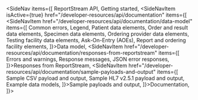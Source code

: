 <SideNav items={[
    <SideNavItem href="/developer-resources/api" end>ReportStream API</SideNavItem>,
    <SideNavItem href="/developer-resources/api/getting-started">Getting started</SideNavItem>,
    <SideNavItem isActive={true} href="/developer-resources/api/documentation" items={[
        <SideNavItem href="/developer-resources/api/documentation/data-model" items={[
            <USNavLink href="/developer-resources/api/documentation/data-model#common-errors">Common errors</USNavLink>,
            <USNavLink href="/developer-resources/api/documentation/data-model#legend">Legend</USNavLink>,
            <USNavLink href="/developer-resources/api/documentation/data-model#patient-data-elements">Patient data elements</USNavLink>,
            <USNavLink href="/developer-resources/api/documentation/data-model#order-and-result-data-elements">Order and result data elements</USNavLink>,
            <USNavLink href="/developer-resources/api/documentation/data-model#specimen-data-elements">Specimen data elements</USNavLink>,
            <USNavLink href="/developer-resources/api/documentation/data-model#ordering-provider-data-elements">Ordering provider data elements</USNavLink>,
            <USNavLink href="/developer-resources/api/documentation/data-model#testing-facility-data-elements">Testing facility data elements</USNavLink>,
            <USNavLink href="/developer-resources/api/documentation/data-model#ask-on-entry-aoes">Ask-On-Entry (AOEs)</USNavLink>,
            <USNavLink href="/developer-resources/api/documentation/data-model#reporting-and-ordering-facility-data-elements">Report and ordering facility elements</USNavLink>,
        ]}>Data model</SideNavItem>,
            <SideNavItem href="/developer-resources/api/documentation/responses-from-reportstream" items={[
                    <USNavLink href="/developer-resources/api/documentation/responses-from-reportstream#errors-and-warnings">Errors and warnings</USNavLink>,
                    <USNavLink href="/developer-resources/api/documentation/responses-from-reportstream#response-messages">Response messages</USNavLink>,
                    <USNavLink href="/developer-resources/api/documentation/responses-from-reportstream#json-error-responses">JSON error responses</USNavLink>,
            ]}>Responses from ReportStream</SideNavItem>,
            <SideNavItem href="/developer-resources/api/documentation/sample-payloads-and-output" items={[
                    <USNavLink href="/developer-resources/api/documentation/sample-payloads-and-output#sample-csv-payload-and-output">Sample CSV payload and output</USNavLink>,
                    <USNavLink href="/developer-resources/api/documentation/sample-payloads-and-output#sample-hl7-251-payload-and-output">Sample HL7 v2.5.1 payload and output</USNavLink>,
                    <USNavLink href="/developer-resources/api/documentation/sample-payloads-and-output#example-data-models">Example data models</USNavLink>,
            ]}>Sample payloads and output</SideNavItem>,
    ]}>Documentation</SideNavItem>,
]}>
</SideNav>
